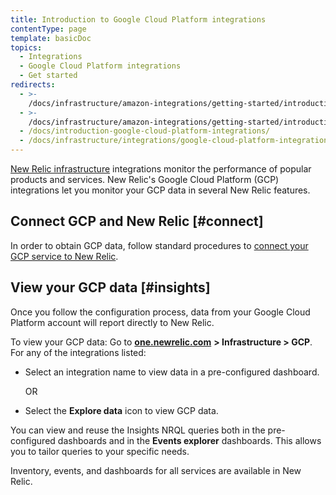 ```yaml
---
title: Introduction to Google Cloud Platform integrations
contentType: page
template: basicDoc
topics:
  - Integrations
  - Google Cloud Platform integrations
  - Get started
redirects:
  - >-
    /docs/infrastructure/amazon-integrations/getting-started/introduction-google-cloud-playform-integrations/
  - >-
    /docs/infrastructure/amazon-integrations/getting-started/introduction-google-cloud-platform-integrations/
  - /docs/introduction-google-cloud-platform-integrations/
  - /docs/infrastructure/integrations/google-cloud-platform-integrations/
---
```


[New Relic infrastructure](/docs/infrastructure/new-relic-infrastructure/getting-started/introduction-new-relic-infrastructure) integrations monitor the performance of popular products and services. New Relic's Google Cloud Platform (GCP) integrations let you monitor your GCP data in several New Relic features.

## Connect GCP and New Relic [#connect]

In order to obtain GCP data, follow standard procedures to [connect your GCP service to New Relic](https://docs.newrelic.com/docs/infrastructure/gcp-integrations).

## View your GCP data [#insights]

Once you follow the configuration process, data from your Google Cloud Platform account will report directly to New Relic.

To view your GCP data: Go to [**one.newrelic.com**](http://one.newrelic.com) **> Infrastructure > GCP**. For any of the integrations listed:

* Select an integration name to view data in a pre-configured dashboard.

  OR
* Select the **Explore data** <Icon name="fe-database"/>
  icon to view GCP data.

You can view and reuse the Insights NRQL queries both in the pre-configured dashboards and in the **Events explorer** dashboards. This allows you to tailor queries to your specific needs.

Inventory, events, and dashboards for all services are available in New Relic.
